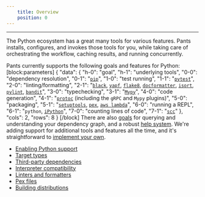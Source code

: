 ```yaml
---
    title: Overview
    position: 0
---
```




---

The Python ecosystem has a great many tools for various features. Pants installs, configures, and invokes those tools for you, while taking care of orchestrating the workflow, caching results, and running concurrently.

Pants currently supports the following goals and features for Python:
[block:parameters]
{
  "data": {
    "h-0": "goal",
    "h-1": "underlying tools",
    "0-0": "dependency resolution",
    "0-1": "[`pip`](doc:python-third-party-dependencies)",
    "1-0": "test running",
    "1-1": "[`pytest`](doc:reference-pytest)",
    "2-0": "linting/formatting",
    "2-1": "[`black`](doc:reference-black), [`yapf`](doc:reference-yapf), [`flake8`](doc:reference-flake8), [`docformatter`](doc:reference-docformatter), [`isort`](doc:reference-isort), [`pylint`](doc:reference-pylint), [`bandit`](doc:reference-bandit)",
    "3-0": "typechecking",
    "3-1": "[`Mypy`](doc:reference-mypy)",
    "4-0": "code generation",
    "4-1": "[`protoc`](docs:reference-protoc) (including the `gRPC` and `Mypy` plugins)",
    "5-0": "packaging",
    "5-1": "[`setuptools`](doc:reference-setuptools), [`pex`](doc:reference-pex), [`aws lambda`](doc:reference-lambdex)",
    "6-0": "running a REPL",
    "6-1": "`python`, [`iPython`](doc:reference-ipython)",
    "7-0": "counting lines of code",
    "7-1": "[`scc`](doc:reference-scc)"
  },
  "cols": 2,
  "rows": 8
}
[/block]
There are also [goals](doc:project-introspection) for querying and understanding your dependency graph, and a robust [help system](doc:command-line-help).  We're adding support for additional tools and features all the time, and it's straightforward to [implement your own](doc:plugins-overview). 

- [Enabling Python support](doc:python-backend) 
- [Target types](doc:python-target-types) 
- [Third-party dependencies](doc:python-third-party-dependencies) 
- [Interpreter compatibility](doc:python-interpreter-compatibility) 
- [Linters and formatters](doc:python-linters-and-formatters) 
- [Pex files](doc:pex-files) 
- [Building distributions](doc:python-distributions)